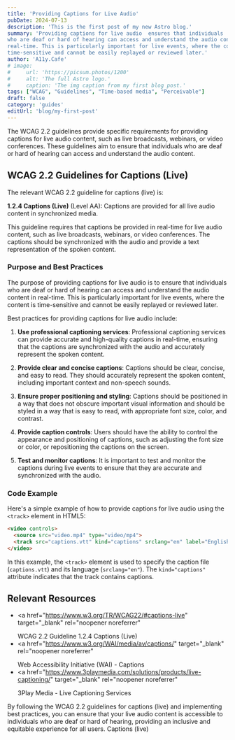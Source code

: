 ```yaml
---
title: 'Providing Captions for Live Audio'
pubDate: 2024-07-13
description: 'This is the first post of my new Astro blog.'
summary: 'Providing captions for live audio  ensures that individuals
who are deaf or hard of hearing can access and understand the audio content in
real-time. This is particularly important for live events, where the content is
time-sensitive and cannot be easily replayed or reviewed later.'
author: 'A11y.Cafe'
# image:
#     url: 'https://picsum.photos/1200'
#     alt: 'The full Astro logo.'
#     caption: 'The img caption from my first blog post.'
tags: ["WCAG", "Guidelines", "Time-based media", "Perceivable"]
draft: false
category: 'guides'
editUrl: 'blog/my-first-post'
---
```



The WCAG 2.2 guidelines provide specific requirements for providing captions for
live audio content, such as live broadcasts, webinars, or video conferences.
These guidelines aim to ensure that individuals who are deaf or hard of hearing
can access and understand the audio content.

## WCAG 2.2 Guidelines for Captions (Live)

The relevant WCAG 2.2 guideline for captions (live) is:

**1.2.4 Captions (Live)** (Level AA): Captions are provided for all live audio
content in synchronized media.

This guideline requires that captions be provided in real-time for live audio
content, such as live broadcasts, webinars, or video conferences. The captions
should be synchronized with the audio and provide a text representation of the
spoken content.

### Purpose and Best Practices

The purpose of providing captions for live audio is to ensure that individuals
who are deaf or hard of hearing can access and understand the audio content in
real-time. This is particularly important for live events, where the content is
time-sensitive and cannot be easily replayed or reviewed later.

Best practices for providing captions for live audio include:

1. **Use professional captioning services**: Professional captioning services
   can provide accurate and high-quality captions in real-time, ensuring that
   the captions are synchronized with the audio and accurately represent the
   spoken content.

2. **Provide clear and concise captions**: Captions should be clear, concise,
   and easy to read. They should accurately represent the spoken content,
   including important context and non-speech sounds.

3. **Ensure proper positioning and styling**: Captions should be positioned in a
   way that does not obscure important visual information and should be styled
   in a way that is easy to read, with appropriate font size, color, and
   contrast.

4. **Provide caption controls**: Users should have the ability to control the
   appearance and positioning of captions, such as adjusting the font size or
   color, or repositioning the captions on the screen.

5. **Test and monitor captions**: It is important to test and monitor the
   captions during live events to ensure that they are accurate and synchronized
   with the audio.

### Code Example

Here's a simple example of how to provide captions for live audio using the
`<track>` element in HTML5:

```html
<video controls>
  <source src="video.mp4" type="video/mp4">
  <track src="captions.vtt" kind="captions" srclang="en" label="English">
</video>
```

In this example, the `<track>` element is used to specify the caption file
(`captions.vtt`) and its language (`srclang="en"`). The `kind="captions"`
attribute indicates that the track contains captions.

## Relevant Resources

- <a
    href="https://www.w3.org/TR/WCAG22/#captions-live"
    target="_blank"
    rel="noopener noreferrer"
  >
    WCAG 2.2 Guideline 1.2.4 Captions (Live)
  </a>
- <a
    href="https://www.w3.org/WAI/media/av/captions/"
    target="_blank"
    rel="noopener noreferrer"
  >
    Web Accessibility Initiative (WAI) - Captions
  </a>
- <a
    href="https://www.3playmedia.com/solutions/products/live-captioning/"
    target="_blank"
    rel="noopener noreferrer"
  >
    3Play Media - Live Captioning Services
  </a>

By following the WCAG 2.2 guidelines for captions (live) and implementing best
practices, you can ensure that your live audio content is accessible to
individuals who are deaf or hard of hearing, providing an inclusive and
equitable experience for all users. Captions (live)
